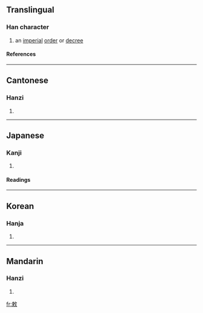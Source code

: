 {{see|勅}}

==Translingual==
===Han character===
{{Han char|rn=66|rad=攴|as=07|sn=11|four=5894<sub>0</sub>|canj=木中人大 (DLOK)}}
# an [[imperial]] [[order]] or [[decree]]
====References====
{{Han ref|kx=0471.130|dkj=13225|dj=0823.130|hdz=21460.030|uh=6555|ud=25941|bh=B1D5|bd=45525}}

----
==Cantonese==
===Hanzi===
{{yue-hanzi|jyut=|y=chik1}}
# {{defn|Cantonese}}

----
==Japanese==
===Kanji===
{{ja-kanji|grade=|rs=攴07}}
# {{defn|Japanese}} 
====Readings====
{{ja-readings|on=[[ちょく]] (choku)|kun=[[いましめる]] (imashimeru), [[みことのり]] (mikotonori)}}

----
==Korean==
===Hanja===
{{ko-hanja|hangeul=[[칙]]|eumhun=|rv=chik|mr=ch'ik|y=chik}}
# {{defn|Korean}}

----
==Mandarin==
===Hanzi===
{{cmn-hanzi|pin=[[chì]] (chi4)|wg=ch'ih<sup>4</sup>}}
# {{defn|Mandarin}}

[[fr:敕]]